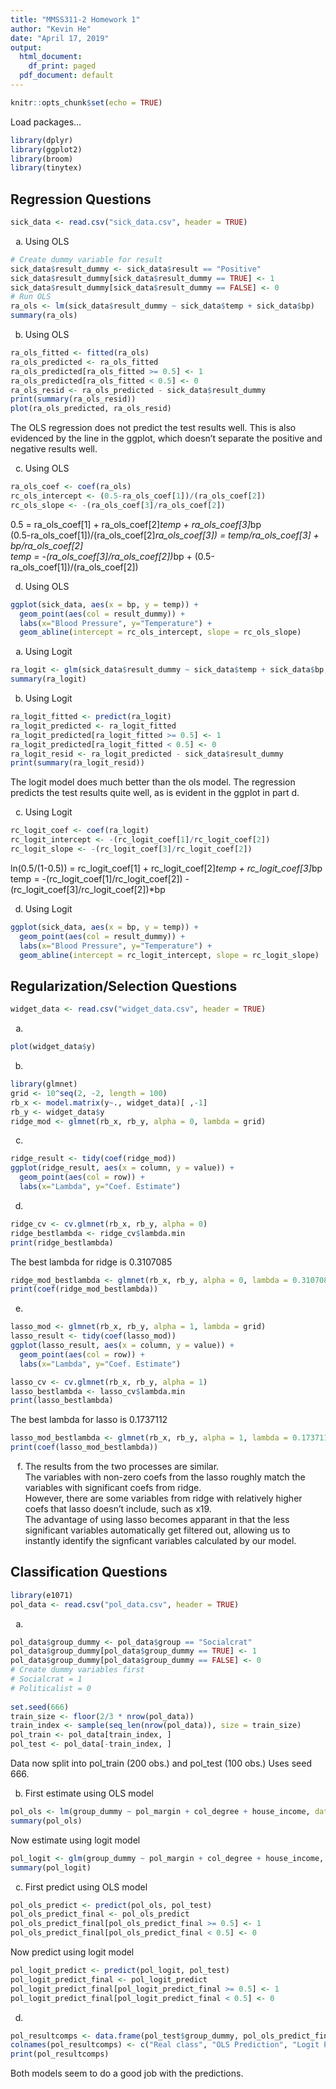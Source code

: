 ```yaml
---
title: "MMSS311-2 Homework 1"
author: "Kevin He"
date: "April 17, 2019"
output:
  html_document:
    df_print: paged
  pdf_document: default
---
```


```r
knitr::opts_chunk$set(echo = TRUE)
```

Load packages...
```r
library(dplyr)
library(ggplot2)
library(broom)
library(tinytex)
```

## Regression Questions 

```r
sick_data <- read.csv("sick_data.csv", header = TRUE)
```
a. Using OLS
```r
# Create dummy variable for result
sick_data$result_dummy <- sick_data$result == "Positive"
sick_data$result_dummy[sick_data$result_dummy == TRUE] <- 1
sick_data$result_dummy[sick_data$result_dummy == FALSE] <- 0
# Run OLS
ra_ols <- lm(sick_data$result_dummy ~ sick_data$temp + sick_data$bp)
summary(ra_ols)
```

b. Using OLS
```r
ra_ols_fitted <- fitted(ra_ols)
ra_ols_predicted <- ra_ols_fitted
ra_ols_predicted[ra_ols_fitted >= 0.5] <- 1
ra_ols_predicted[ra_ols_fitted < 0.5] <- 0
ra_ols_resid <- ra_ols_predicted - sick_data$result_dummy
print(summary(ra_ols_resid))
plot(ra_ols_predicted, ra_ols_resid)
```
  
The OLS regression does not predict the test results well. This is also evidenced by the line in the ggplot, which doesn't separate the positive and negative results well. 

c. Using OLS
```r
ra_ols_coef <- coef(ra_ols)
rc_ols_intercept <- (0.5-ra_ols_coef[1])/(ra_ols_coef[2])
rc_ols_slope <- -(ra_ols_coef[3]/ra_ols_coef[2])
```
0.5 = ra_ols_coef[1] + ra_ols_coef[2]*temp + ra_ols_coef[3]*bp  
(0.5-ra_ols_coef[1])/(ra_ols_coef[2]*ra_ols_coef[3]) = temp/ra_ols_coef[3] + bp/ra_ols_coef[2]  
temp = -(ra_ols_coef[3]/ra_ols_coef[2])*bp + (0.5-ra_ols_coef[1])/(ra_ols_coef[2])  

d. Using OLS
```r
ggplot(sick_data, aes(x = bp, y = temp)) +
  geom_point(aes(col = result_dummy)) +
  labs(x="Blood Pressure", y="Temperature") +
  geom_abline(intercept = rc_ols_intercept, slope = rc_ols_slope)
```


a. Using Logit
```r
ra_logit <- glm(sick_data$result_dummy ~ sick_data$temp + sick_data$bp, family = binomial)
summary(ra_logit)
```

b. Using Logit
```r
ra_logit_fitted <- predict(ra_logit)
ra_logit_predicted <- ra_logit_fitted
ra_logit_predicted[ra_logit_fitted >= 0.5] <- 1
ra_logit_predicted[ra_logit_fitted < 0.5] <- 0
ra_logit_resid <- ra_logit_predicted - sick_data$result_dummy
print(summary(ra_logit_resid))
```
The logit model does much better than the ols model. The regression predicts the test results quite well, as is evident in the ggplot in part d. 

c. Using Logit
```r
rc_logit_coef <- coef(ra_logit)
rc_logit_intercept <- -(rc_logit_coef[1]/rc_logit_coef[2]) 
rc_logit_slope <- -(rc_logit_coef[3]/rc_logit_coef[2])
```
ln(0.5/(1-0.5)) = rc_logit_coef[1] + rc_logit_coef[2]*temp + rc_logit_coef[3]*bp  
temp = -(rc_logit_coef[1]/rc_logit_coef[2]) - (rc_logit_coef[3]/rc_logit_coef[2])*bp  

d. Using Logit
```r
ggplot(sick_data, aes(x = bp, y = temp)) +
  geom_point(aes(col = result_dummy)) +
  labs(x="Blood Pressure", y="Temperature") +
  geom_abline(intercept = rc_logit_intercept, slope = rc_logit_slope)
```


## Regularization/Selection Questions

```r
widget_data <- read.csv("widget_data.csv", header = TRUE)
```
a. 
```r
plot(widget_data$y)
```

b. 
```r
library(glmnet)
grid <- 10^seq(2, -2, length = 100)
rb_x <- model.matrix(y~., widget_data)[ ,-1]
rb_y <- widget_data$y
ridge_mod <- glmnet(rb_x, rb_y, alpha = 0, lambda = grid)
```

c.
```r
ridge_result <- tidy(coef(ridge_mod))
ggplot(ridge_result, aes(x = column, y = value)) +
  geom_point(aes(col = row)) +
  labs(x="Lambda", y="Coef. Estimate")
```

d. 
```r
ridge_cv <- cv.glmnet(rb_x, rb_y, alpha = 0)
ridge_bestlambda <- ridge_cv$lambda.min
print(ridge_bestlambda)
```
The best lambda for ridge is 0.3107085
```r
ridge_mod_bestlambda <- glmnet(rb_x, rb_y, alpha = 0, lambda = 0.3107085)
print(coef(ridge_mod_bestlambda))
```

e. 
```r
lasso_mod <- glmnet(rb_x, rb_y, alpha = 1, lambda = grid)
lasso_result <- tidy(coef(lasso_mod))
ggplot(lasso_result, aes(x = column, y = value)) +
  geom_point(aes(col = row)) +
  labs(x="Lambda", y="Coef. Estimate")
```
```r
lasso_cv <- cv.glmnet(rb_x, rb_y, alpha = 1)
lasso_bestlambda <- lasso_cv$lambda.min
print(lasso_bestlambda)
```
The best lambda for lasso is 0.1737112
```r
lasso_mod_bestlambda <- glmnet(rb_x, rb_y, alpha = 1, lambda = 0.1737112)
print(coef(lasso_mod_bestlambda))
```

f.
The results from the two processes are similar.   
The variables with non-zero coefs from the lasso roughly match the variables with significant coefs from ridge.   
However, there are some variables from ridge with relatively higher coefs that lasso doesn't include, such as x19.   
The advantage of using lasso becomes apparant in that the less significant variables automatically get filtered out, allowing us to instantly identify the signficant variables calculated by our model.   

## Classification Questions

```r
library(e1071)
pol_data <- read.csv("pol_data.csv", header = TRUE)
```
a.
```r
pol_data$group_dummy <- pol_data$group == "Socialcrat"
pol_data$group_dummy[pol_data$group_dummy == TRUE] <- 1
pol_data$group_dummy[pol_data$group_dummy == FALSE] <- 0
# Create dummy variables first 
# Socialcrat = 1
# Politicalist = 0
  
set.seed(666)
train_size <- floor(2/3 * nrow(pol_data))
train_index <- sample(seq_len(nrow(pol_data)), size = train_size)
pol_train <- pol_data[train_index, ]
pol_test <- pol_data[-train_index, ]
```
Data now split into pol_train (200 obs.) and pol_test (100 obs.)
Uses seed 666. 

b. 
First estimate using OLS model
```r
pol_ols <- lm(group_dummy ~ pol_margin + col_degree + house_income, data = pol_train)
summary(pol_ols)
```
Now estimate using logit model
```r
pol_logit <- glm(group_dummy ~ pol_margin + col_degree + house_income, data = pol_train, family = binomial)
summary(pol_logit)
```


c.
First predict using OLS model 
```r
pol_ols_predict <- predict(pol_ols, pol_test)
pol_ols_predict_final <- pol_ols_predict
pol_ols_predict_final[pol_ols_predict_final >= 0.5] <- 1
pol_ols_predict_final[pol_ols_predict_final < 0.5] <- 0
```
Now predict using logit model
```r
pol_logit_predict <- predict(pol_logit, pol_test)
pol_logit_predict_final <- pol_logit_predict
pol_logit_predict_final[pol_logit_predict_final >= 0.5] <- 1
pol_logit_predict_final[pol_logit_predict_final < 0.5] <- 0
```

d.
```r
pol_resultcomps <- data.frame(pol_test$group_dummy, pol_ols_predict_final, pol_logit_predict_final)
colnames(pol_resultcomps) <- c("Real class", "OLS Prediction", "Logit Prediction")
print(pol_resultcomps)
```

Both models seem to do a good job with the predictions.  




